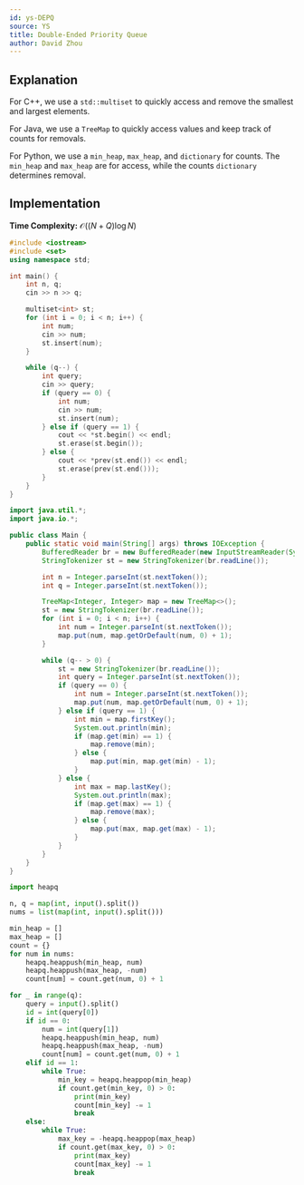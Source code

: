 ```yaml
---
id: ys-DEPQ
source: YS
title: Double-Ended Priority Queue
author: David Zhou
---
```



## Explanation

For C++, we use a ```std::multiset``` to quickly access and remove the smallest and largest elements.

For Java, we use a ```TreeMap``` to quickly access values and keep track of counts for removals.

For Python, we use a ```min_heap```, ```max_heap```, and ```dictionary``` for counts. The ```min_heap``` and ```max_heap``` are for access, while the counts ```dictionary``` determines removal.

## Implementation

**Time Complexity:** $\mathcal{O}((N+Q)\log N)$

<LanguageSection>

<CPPSection>

```cpp
#include <iostream>
#include <set>
using namespace std;

int main() {
    int n, q;
    cin >> n >> q;

    multiset<int> st;
    for (int i = 0; i < n; i++) {
        int num;
        cin >> num;
        st.insert(num);
    }

    while (q--) {
        int query;
        cin >> query;
        if (query == 0) {
            int num;
            cin >> num;
            st.insert(num);
        } else if (query == 1) {
            cout << *st.begin() << endl;
            st.erase(st.begin());
        } else {
            cout << *prev(st.end()) << endl;
            st.erase(prev(st.end()));
        }
    }
}
```

</CPPSection>

<JavaSection>

```java
import java.util.*;
import java.io.*;

public class Main {
    public static void main(String[] args) throws IOException {
        BufferedReader br = new BufferedReader(new InputStreamReader(System.in));
        StringTokenizer st = new StringTokenizer(br.readLine());

        int n = Integer.parseInt(st.nextToken());
        int q = Integer.parseInt(st.nextToken());

        TreeMap<Integer, Integer> map = new TreeMap<>();
        st = new StringTokenizer(br.readLine());
        for (int i = 0; i < n; i++) {
            int num = Integer.parseInt(st.nextToken());
            map.put(num, map.getOrDefault(num, 0) + 1);
        }

        while (q-- > 0) {
            st = new StringTokenizer(br.readLine());
            int query = Integer.parseInt(st.nextToken());
            if (query == 0) {
                int num = Integer.parseInt(st.nextToken());
                map.put(num, map.getOrDefault(num, 0) + 1);
            } else if (query == 1) {
                int min = map.firstKey();
                System.out.println(min);
                if (map.get(min) == 1) {
                    map.remove(min);
                } else {
                    map.put(min, map.get(min) - 1);
                }
            } else {
                int max = map.lastKey();
                System.out.println(max);
                if (map.get(max) == 1) {
                    map.remove(max);
                } else {
                    map.put(max, map.get(max) - 1);
                }
            }
        }
    }
}
```

</JavaSection>

<PySection>

```py
import heapq

n, q = map(int, input().split())
nums = list(map(int, input().split()))

min_heap = []
max_heap = []
count = {}
for num in nums:
    heapq.heappush(min_heap, num)
    heapq.heappush(max_heap, -num)
    count[num] = count.get(num, 0) + 1

for _ in range(q):
    query = input().split()
    id = int(query[0])
    if id == 0:
        num = int(query[1])
        heapq.heappush(min_heap, num)
        heapq.heappush(max_heap, -num)
        count[num] = count.get(num, 0) + 1
    elif id == 1:
        while True:
            min_key = heapq.heappop(min_heap)
            if count.get(min_key, 0) > 0:
                print(min_key)
                count[min_key] -= 1
                break
    else:
        while True:
            max_key = -heapq.heappop(max_heap)
            if count.get(max_key, 0) > 0:
                print(max_key)
                count[max_key] -= 1
                break
```

</PySection>

</LanguageSection>
